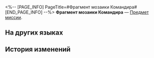 <%-- [PAGE_INFO]
PageTitle=#Фрагмент мозаики Командира#
[END_PAGE_INFO] --%>
{{Предмет Инфобокс
|id          = 140471
|Изображение = Предмет Фрагмент мозаики Командира.png
|Тип         = Предмет миссии
|Инвентарь   = Миссии
|Редкость    = 3
|Эффект      = 
|Описание    = По-видимому, это деталь от некой Мозаики грёз.<br />Она источает чаяния и надежды будущего.
}}
'''Фрагмент мозаики Командира''' — [[Предмет миссии]].

==На других языках==
{{На других языках
|en   = Mr. Bigwig's Jigsaw Fragment
|zhs  = 司令的筑梦碎片
|zht  = 司令的築夢碎片
|ja   = コマンダーのドリームメイクパズルの欠片
|ko   = 사령관의 꿈 건축 조각
|es   = Fragmento del rompecabezas de Comandante
|fr   = Fragment émotionnel de Commandant Transistor
|ru   = Фрагмент мозаики Командира
|th   = ชิ้นส่วนสร้างฝันของผู้การเบิ้ม
|vi   = Mảnh Ghép Xây Mộng Của Tư Lệnh
|de   = Puzzleteil des Kommandanten
|id   = Serpihan Mimpi Komandan
|pt   = Fragmento de Quebra-Cabeça do Sr. Figurão
}}

==История изменений==
{{История изменений|3.5}}